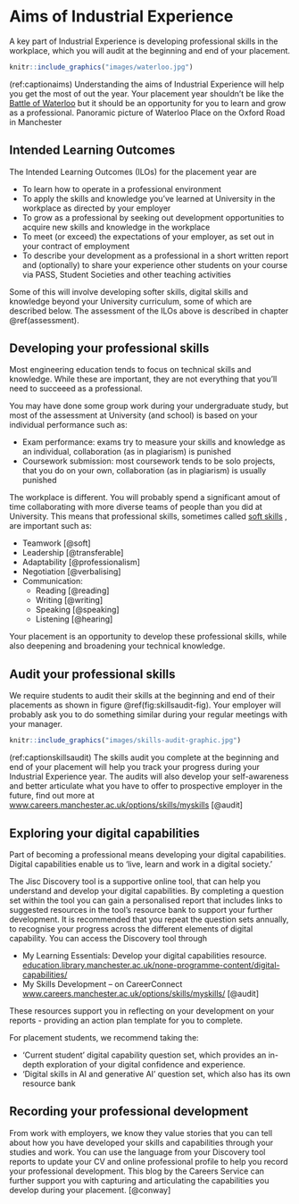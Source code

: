 # Aims of Industrial Experience {#aims}

A key part of Industrial Experience is developing professional skills in the workplace, which you will audit at the beginning and end of your placement.

```r
knitr::include_graphics("images/waterloo.jpg")
```

(ref:captionaims) Understanding the aims of Industrial Experience will help you get the most of out the year. Your placement year shouldn't be like the [Battle of Waterloo](https://en.wikipedia.org/wiki/Battle_of_Waterloo) but it should be an opportunity for you to learn and grow as a professional. Panoramic picture of Waterloo Place on the Oxford Road in Manchester

## Intended Learning Outcomes {#ilos}

The Intended Learning Outcomes (ILOs) for the placement year are

* To learn how to operate in a professional environment
* To apply the skills and knowledge you've learned at University in the workplace as directed by your employer
* To grow as a professional by seeking out development opportunities to acquire new skills and knowledge in the workplace
*  To meet (or exceed) the expectations of your employer, as set out in your contract of employment
* To describe your development as a professional in a short written report and (optionally) to share your experience other students on your course via PASS, Student Societies and other teaching activities

Some of this will involve developing softer skills, digital skills and knowledge beyond your University curriculum, some of which are described below. The assessment of the ILOs above is described in chapter \@ref(assessment).

## Developing your professional skills {#soft}
Most engineering education tends to focus on technical skills and knowledge.  While these are important, they are not everything that you'll need to succeeed as a professional. 

You may have done some group work during your undergraduate study, but most of the assessment at University (and school) is based on your individual performance such as:

* Exam performance: exams try to measure your skills and knowledge as an individual, collaboration (as in plagiarism) is punished
* Coursework submission: most coursework tends to be solo projects, that you do on your own, collaboration (as in plagiarism) is usually punished

The workplace is different. You will probably spend a significant amout of time collaborating with more diverse teams of people than you did at University. This means that professional skills, sometimes called [soft skills](https://en.wikipedia.org/wiki/Soft_skills) , are important such as:

* Teamwork [@soft]
* Leadership [@transferable]
* Adaptability [@professionalism]
* Negotiation [@verbalising]
* Communication: 
    + Reading [@reading]
    + Writing [@writing]
    + Speaking [@speaking]
    + Listening [@hearing]

Your placement is an opportunity to develop these professional skills, while also deepening and broadening your technical knowledge.

## Audit your professional skills {#audit}
We require students to audit their skills at the beginning and end of their placements as shown in figure \@ref(fig:skillsaudit-fig). Your employer will probably ask you to do something similar during your regular meetings with your manager. 

```r
knitr::include_graphics("images/skills-audit-graphic.jpg")
```

(ref:captionskillsaudit) The skills audit you complete at the beginning and end of your placement will help you track your progress during your Industrial Experience year. The audits will also develop your self-awareness and better articulate what you have to offer to prospective employer in the future, find out more at [www.careers.manchester.ac.uk/options/skills/myskills](https://www.careers.manchester.ac.uk/options/skills/myskills/) [@audit]


## Exploring your digital capabilities {#digital}
Part of becoming a professional means developing your digital capabilities. Digital capabilities enable us to ‘live, learn and work in a digital society.’

The Jisc Discovery tool is a supportive online tool, that can help you understand and develop your digital capabilities. By completing a question set within the tool you can gain a personalised report that includes
links to suggested resources in the tool’s resource bank to support your further development. It is recommended that you repeat the question sets annually, to recognise your progress across the different elements of digital capability. You can access the Discovery tool through 

*  My Learning Essentials: Develop your digital capabilities resource. [education.library.manchester.ac.uk/none-programme-content/digital-capabilities/](https://www.education.library.manchester.ac.uk/none-programme-content/digital-capabilities/)
* My Skills Development – on CareerConnect [www.careers.manchester.ac.uk/options/skills/myskills/](https://www.careers.manchester.ac.uk/options/skills/myskills/) [@audit]

These resources support you in reflecting on your development on your reports - providing an action plan template for you to complete.

For placement students, we recommend taking the:

* ‘Current student’ digital capability question set, which provides an in-depth exploration of your digital confidence and experience.
* ‘Digital skills in AI and generative AI’ question set, which also has its own resource bank

## Recording your professional development {#development}
From work with employers, we know they value stories that you can tell about how you have developed your skills and capabilities through your studies and work. You can use the language from your Discovery tool reports to update your CV and online professional profile to help you record your professional development. This blog by the Careers Service can further support you with capturing and articulating the capabilities you develop during your placement. [@conway]
